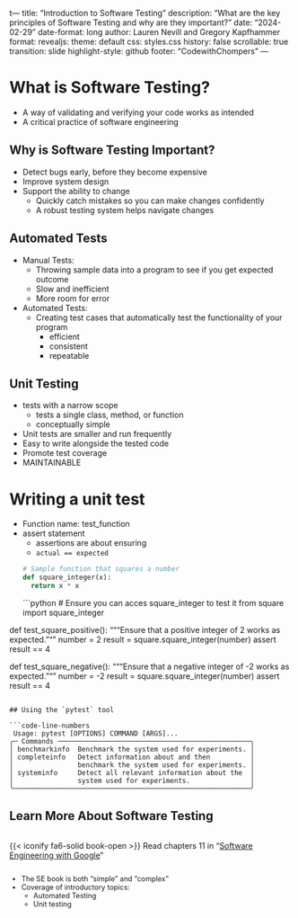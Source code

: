 t---
title: "Introduction to Software Testing"
description: "What are the key principles of Software Testing and why are they important?"
date: "2024-02-29"
date-format: long
author: Lauren Nevill and Gregory Kapfhammer
format:
  revealjs:
    theme: default
    css: styles.css
    history: false
    scrollable: true
    transition: slide
    highlight-style: github
    footer: "CodewithChompers"
---

# What is Software Testing?

::: incremental
- A way of validating and verifying your code works as intended
- A critical practice of software engineering
:::

## Why is Software Testing Important?

::: incremental
- Detect bugs early, before they become expensive
- Improve system design
- Support the ability to change
  - Quickly catch mistakes so you can make changes confidently
  - A robust testing system helps navigate changes
:::

## Automated Tests

::: incremental
- Manual Tests: 
  - Throwing sample data into a program to see if you get expected outcome
  - Slow and inefficient
  - More room for error
- Automated Tests:
  - Creating test cases that automatically test the functionality of your program
    - efficient
    - consistent
    - repeatable
:::

## Unit Testing

::: incremental
- tests with a narrow scope
  - tests a single class, method, or function
  - conceptually simple
- Unit tests are smaller and run frequently
- Easy to write alongside the tested code
- Promote test coverage
- MAINTAINABLE
:::

# Writing a unit test
- Function name: test_function
- assert statement
  - assertions are about ensuring 
  - `actual == expected`
```python
# Sample function that squares a number
def square_integer(x):
    return x * x
```
```python
# Ensure you can acces square_integer to test it
from square import square_integer

def test_square_positive():
    """Ensure that a positive integer of 2 works as expected."""
    number = 2
    result = square.square_integer(number)
    assert result == 4

def test_square_negative():
    """Ensure that a negative integer of -2 works as expected."""
    number = -2
    result = square.square_integer(number)
    assert result == 4
```

## Using the `pytest` tool

```{code-line-numbers="true" code-block-border="true"}
 Usage: pytest [OPTIONS] COMMAND [ARGS]...
╭─ Commands ────────────────────────────────────────────────╮
│ benchmarkinfo  Benchmark the system used for experiments. │
│ completeinfo   Detect information about and then          │
│                benchmark the system used for experiments. │
│ systeminfo     Detect all relevant information about the  │
│                system used for experiments.               │
╰───────────────────────────────────────────────────────────╯
```

## Learn More About Software Testing

:::: {.columns}

::: {.column width="100%"}

{{< iconify fa6-solid book-open >}} Read chapters 11 in "[Software Engineering with Google](https://abseil.io/resources/swe-book)"

:::

::::

::: {.fragment .fade-down style="font-size: 0.9em;"}

- The SE book is both "simple" and "complex"
- Coverage of introductory topics:
  - Automated Testing
  - Unit testing

:::
